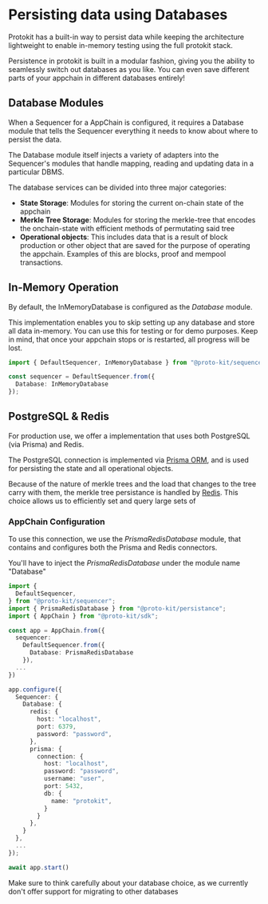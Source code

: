 
# Persisting data using Databases

Protokit has a built-in way to persist data while keeping the architecture lightweight to enable in-memory testing
using the full protokit stack.

Persistence in protokit is built in a modular fashion, giving you the ability to seamlessly switch out databases as you like.
You can even save different parts of your appchain in different databases entirely!

## Database Modules

When a Sequencer for a AppChain is configured, it requires a Database module that tells the Sequencer everything it needs to know about where to persist the data.

The Database module itself injects a variety of adapters into the Sequencer's modules that handle mapping, reading and updating data in a particular DBMS.

The database services can be divided into three major categories:

- **State Storage**: Modules for storing the current on-chain state of the appchain
- **Merkle Tree Storage**: Modules for storing the merkle-tree that encodes the onchain-state with efficient methods of permutating said tree
- **Operational objects**: This includes data that is a result of block production or other object that are saved for the purpose of operating the appchain. Examples of this are blocks, proof and mempool transactions.

## In-Memory Operation

By default, the InMemoryDatabase is configured as the *Database* module.

This implementation enables you to skip setting up any database and store all data in-memory.
You can use this for testing or for demo purposes.
Keep in mind, that once your appchain stops or is restarted, all progress will be lost.

```typescript {4} showLineNumbers filename="inmemory.ts"
import { DefaultSequencer, InMemoryDatabase } from "@proto-kit/sequencer";

const sequencer = DefaultSequencer.from({
  Database: InMemoryDatabase
});
```

## PostgreSQL & Redis

For production use, we offer a implementation that uses both PostgreSQL (via Prisma) and Redis.

The PostgreSQL connection is implemented via [Prisma ORM](https://www.prisma.io/orm), and is used for persisting the state and all operational objects.

Because of the nature of merkle trees and the load that changes to the tree carry with them, the merkle tree persistance is handled by [Redis](https://redis.io/).
This choice allows us to efficiently set and query large sets of

### AppChain Configuration

To use this connection, we use the *PrismaRedisDatabase* module, that contains and configures both the Prisma and Redis connectors.

You'll have to inject the *PrismaRedisDatabase* under the module name "Database"

```typescript {10,17-34} showLineNumbers filename="postgres-redis-db.ts"
import {
  DefaultSequencer,
} from "@proto-kit/sequencer";
import { PrismaRedisDatabase } from "@proto-kit/persistance";
import { AppChain } from "@proto-kit/sdk";

const app = AppChain.from({
  sequencer:
    DefaultSequencer.from({
      Database: PrismaRedisDatabase
    }),
  ...
})

app.configure({
  Sequencer: {
    Database: {
      redis: {
        host: "localhost",
        port: 6379,
        password: "password",
      },
      prisma: {
        connection: {
          host: "localhost",
          password: "password",
          username: "user",
          port: 5432,
          db: {
            name: "protokit",
          }
        }
      },
    }
  },
  ...
});

await app.start()
```

<Callout type="info">
    Make sure to think carefully about your database choice, as we currently don't offer support for migrating to other databases
</Callout>